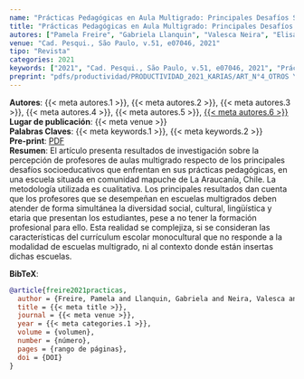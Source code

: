 ```yaml
---
name: "Prácticas Pedagógicas en Aula Multigrado: Principales Desafíos Socioeducativos en Chile"
title: "Prácticas Pedagógicas en Aula Multigrado: Principales Desafíos Socioeducativos en Chile"
autores: ["Pamela Freire", "Gabriela Llanquin", "Valesca Neira", "Elisabet Queupumil", "Lidia Riquelme", "Katerin Arias"]
venue: "Cad. Pesqui., São Paulo, v.51, e07046, 2021"
tipo: "Revista"
categories: 2021
keywords: ["2021", "Cad. Pesqui., São Paulo, v.51, e07046, 2021", "Prácticas Pedagógicas", "Clase Multiseriada", "Enseñanza", "Aprendizaje"]
preprint: "pdfs/productividad/PRODUCTIVIDAD_2021_KARIAS/ART_N°4_OTROS Y ARIAS-ORTEGA_Cadernos de pesquisa_2021_SCOPUS.pdf"
---
```

**Autores**: {{< meta autores.1 >}}, {{< meta autores.2 >}}, {{< meta autores.3 >}}, {{< meta autores.4 >}}, {{< meta autores.5 >}}, [{{< meta autores.6 >}}](../members/current/Katerin Arias.qmd)  
**Lugar de publicación**: {{< meta venue >}}   
**Palabras Claves**: {{< meta keywords.1 >}}, {{< meta keywords.2 >}}  
**Pre-print**: [PDF](../{{< meta preprint >}})  
**Resumen**: El artículo presenta resultados de investigación sobre la percepción de profesores de aulas multigrado respecto de los principales desafíos socioeducativos que enfrentan en sus prácticas pedagógicas, en una escuela situada en comunidad mapuche de La Araucanía, Chile. La metodología utilizada es cualitativa. Los principales resultados dan cuenta que los profesores que se desempeñan en escuelas multigrados deben atender de forma simultánea la diversidad social, cultural, lingüística y etaria que presentan los estudiantes, pese a no tener la formación profesional para ello. Esta realidad se complejiza, si se consideran las características del currículum escolar monocultural que no responde a la modalidad de escuelas multigrado, ni al contexto donde están insertas dichas escuelas.


**BibTeX**:
```bibtex
@article{freire2021practicas,
  author = {Freire, Pamela and Llanquin, Gabriela and Neira, Valesca and Queupumil, Elisabet and Riquelme, Lidia and Arias, Katerin},
  title = {{< meta title >}},
  journal = {{< meta venue >}},
  year = {{< meta categories.1 >}},
  volume = {volumen},
  number = {número},
  pages = {rango de páginas},
  doi = {DOI}
}
```
